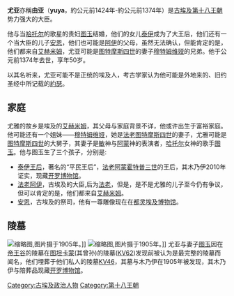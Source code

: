 {{unreferenced|time=2014-6-9}}
{{infobox monarch
|name= 尤亚
|image=
[[File:Mummy_mask_of_Yuya.jpg|缩略图]]]]
|birth_date=約公元前1424年
|birth_place=[[艾赫米姆|伊普]](今[[艾赫米姆|艾赫米姆]])
|death_date=约公元前1374年
|death_date=[[底比斯|底比斯]](今[[卢克索|卢克索]])
|place of burial=[[KV46|KV46]]
|religion=[[古埃及宗教|古埃及宗教]]
|spouse=[[图玉|图玉]]
|children=[[提伊|泰伊]]，[[安恩|安恩]]，[[阿伊|阿伊]]?。
}}
{{Hiero|Yuya|<hiero>i-i-w-i-A-A1</hiero>|align=left|era=egypt}}

'''尤亚'''亦稱'''由亚'''（'''yuya'''，約公元前1424年-約公元前1374年）是[[古埃及|古埃及]][[第十八王朝|第十八王朝]]势力强大的大臣。

他与当[[哈托尔|哈托尔]]的歌星的贵妇[[图玉|图玉]]结婚，他们的女儿[[提伊|泰伊]]成为了大王后，他们还有一个当大臣的儿子[[安恩|安恩]]，他们也可能是[[阿伊|阿伊]]的父母，虽然无法确认，但能肯定的是，他们都来自[[艾赫米姆|艾赫米姆]]，尤亚可能是[[图特摩斯四世|图特摩斯四世]]的妻子[[穆特姆维娅|穆特姆维娅]]的兄弟。他于公元前1374年去世，享年50岁。

以其名听来，尤亚可能不是正统的埃及人，考古学家认为他可能是外地来的、旧约圣经中所记载的[[約瑟_(舊約聖經)|約瑟]]。

==家庭==
尤雅的故乡是埃及的[[艾赫米姆|艾赫米姆]]，其父母与家庭背景不详，他或许出生于富裕家庭。他可能还有一个姐妹——[[穆特姆维娅|穆特姆维娅]]，她是[[法老|法老]][[图特摩斯四世|图特摩斯四世]]的妻子，尤雅可能是[[图特摩斯四世|图特摩斯四世]]的大舅子，其妻子是[[敏|敏]]神与[[阿蒙|阿蒙]]神的表演者，[[哈托尔|哈托尔]]女神的歌手[[图玉|图玉]]。他与图玉生了三个孩子，分别是:
*[[提伊|泰伊王后]]，著名的“平民王后”，[[法老|法老]][[阿蒙霍特普三世|阿蒙霍特普三世]]的王后，其木乃伊2010年证实，现藏[[开罗博物馆|开罗博物馆]]。
*[[法老|法老]][[阿伊|阿伊]]，古埃及的大臣,后为[[法老|法老]]，但是，是不是尤雅的儿子至今仍有争议，但可以肯定的是，他们都来自[[艾赫米姆|艾赫米姆]]。
*[[安恩|安恩]]，古埃及的祭司，他有一尊雕像现在在[[都灵埃及博物馆|都灵埃及博物馆]]。

==陵墓==
[[File:Yuya-second_and_inner_coffins.jpg|缩略图]],图片摄于1905年。]]
[[File:Yuya-outer_coffin.jpg|缩略图]],图片摄于1905年。]]
尤亚与妻子[[图玉|图玉]]因在[[帝王谷|帝王谷]]的陵墓在[[图坦卡蒙|图坦卡蒙]](其曾孙)的陵墓([[KV62|KV62]])发现前被认为是最完整的陵墓而闻名，他们埋葬于他们私人的陵墓[[KV46|KV46]]，其墓与木乃伊在1905年被{{tsl|en|James Quibell|詹姆斯·奎贝尔}}发现，其木乃伊与陪葬品现藏[[开罗博物馆|开罗博物馆]]。

{{著名埃及统治者}}
[[Category:古埃及政治人物|Category:古埃及政治人物]]
[[Category:第十八王朝|Category:第十八王朝]]